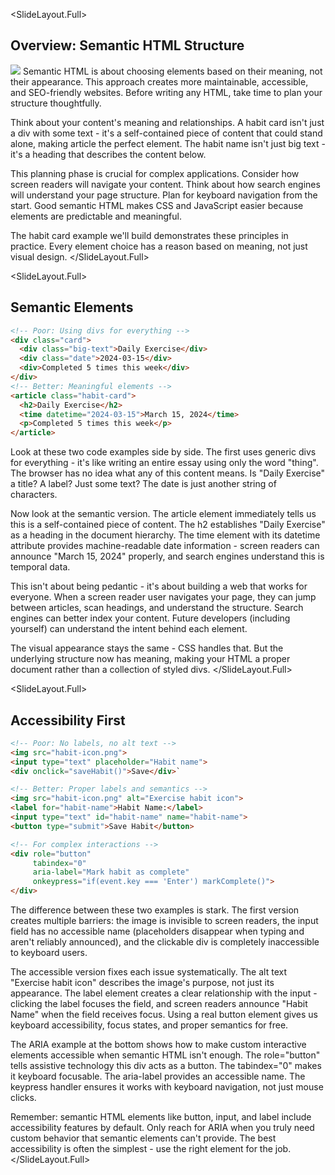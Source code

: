 
<SlideLayout.Full>
## Overview: Semantic HTML Structure

<Image src="https://ctp-presentation-media.s3.us-east-2.amazonaws.com/HTML+Basics+-+visual+selection+(1).svg"
    height="calc(100% - 6rem)"
/>
<Notes>
Semantic HTML is about choosing elements based on their meaning, not their appearance. This approach creates more maintainable, accessible, and SEO-friendly websites. Before writing any HTML, take time to plan your structure thoughtfully.

Think about your content's meaning and relationships. A habit card isn't just a div with some text - it's a self-contained piece of content that could stand alone, making article the perfect element. The habit name isn't just big text - it's a heading that describes the content below.

This planning phase is crucial for complex applications. Consider how screen readers will navigate your content. Think about how search engines will understand your page structure. Plan for keyboard navigation from the start. Good semantic HTML makes CSS and JavaScript easier because elements are predictable and meaningful.

The habit card example we'll build demonstrates these principles in practice. Every element choice has a reason based on meaning, not just visual design.
</Notes>
</SlideLayout.Full>

<SlideLayout.Full>
## Semantic Elements


```html
<!-- Poor: Using divs for everything -->
<div class="card">
  <div class="big-text">Daily Exercise</div>
  <div class="date">2024-03-15</div>
  <div>Completed 5 times this week</div>
</div>
<!-- Better: Meaningful elements -->
<article class="habit-card">
  <h2>Daily Exercise</h2>
  <time datetime="2024-03-15">March 15, 2024</time>
  <p>Completed 5 times this week</p>
</article>
```


<Notes>
Look at these two code examples side by side. The first uses generic divs for everything - it's like writing an entire essay using only the word "thing". The browser has no idea what any of this content means. Is "Daily Exercise" a title? A label? Just some text? The date is just another string of characters.

Now look at the semantic version. The article element immediately tells us this is a self-contained piece of content. The h2 establishes "Daily Exercise" as a heading in the document hierarchy. The time element with its datetime attribute provides machine-readable date information - screen readers can announce "March 15, 2024" properly, and search engines understand this is temporal data.

This isn't about being pedantic - it's about building a web that works for everyone. When a screen reader user navigates your page, they can jump between articles, scan headings, and understand the structure. Search engines can better index your content. Future developers (including yourself) can understand the intent behind each element.

The visual appearance stays the same - CSS handles that. But the underlying structure now has meaning, making your HTML a proper document rather than a collection of styled divs.
</Notes>
</SlideLayout.Full>

<SlideLayout.Full>
## Accessibility First

```html
<!-- Poor: No labels, no alt text -->
<img src="habit-icon.png">
<input type="text" placeholder="Habit name">
<div onclick="saveHabit()">Save</div>`

<!-- Better: Proper labels and semantics -->
<img src="habit-icon.png" alt="Exercise habit icon">
<label for="habit-name">Habit Name:</label>
<input type="text" id="habit-name" name="habit-name">
<button type="submit">Save Habit</button>

<!-- For complex interactions -->
<div role="button" 
     tabindex="0" 
     aria-label="Mark habit as complete"
     onkeypress="if(event.key === 'Enter') markComplete()">
</div>
```

<Notes>
The difference between these two examples is stark. The first version creates multiple barriers: the image is invisible to screen readers, the input field has no accessible name (placeholders disappear when typing and aren't reliably announced), and the clickable div is completely inaccessible to keyboard users.

The accessible version fixes each issue systematically. The alt text "Exercise habit icon" describes the image's purpose, not just its appearance. The label element creates a clear relationship with the input - clicking the label focuses the field, and screen readers announce "Habit Name" when the field receives focus. Using a real button element gives us keyboard accessibility, focus states, and proper semantics for free.

The ARIA example at the bottom shows how to make custom interactive elements accessible when semantic HTML isn't enough. The role="button" tells assistive technology this div acts as a button. The tabindex="0" makes it keyboard focusable. The aria-label provides an accessible name. The keypress handler ensures it works with keyboard navigation, not just mouse clicks.

Remember: semantic HTML elements like button, input, and label include accessibility features by default. Only reach for ARIA when you truly need custom behavior that semantic elements can't provide. The best accessibility is often the simplest - use the right element for the job.
</Notes>
</SlideLayout.Full>